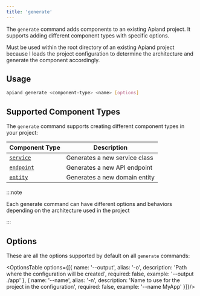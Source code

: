 ```yaml
---
title: 'generate'
---
```



The `generate` command adds components to an existing Apiand project. It supports adding different component types with
specific options.

Must be used within the root directory of an existing Apiand project because I loads the project configuration to
determine the architecture and generate the component accordingly.

## Usage

```bash
apiand generate <component-type> <name> [options]
```

## Supported Component Types

The `generate` command supports creating different component types in your project:

| Component Type                     | Description                   |
|------------------------------------|-------------------------------|
| [`service`](../generate-service)   | Generates a new service class |
| [`endpoint`](../generate-endpoint) | Generates a new API endpoint  |
| [`entity`](../generate-entity)     | Generates a new domain entity |

:::note

Each generate command can have different options and behaviors depending on the architecture used in the project

:::

## Options

These are all the options supported by default on all `generate` commands:

<OptionsTable options={[{
    name: '--output',
    alias: '-o',
    description: 'Path where the configuration will be created',
    required: false,
    example: '--output ./app'
}, {
    name: '--name',
    alias: '-n',
    description: 'Name to use for the project in the configuration',
    required: false,
    example: '--name MyApp'
}]}/>

